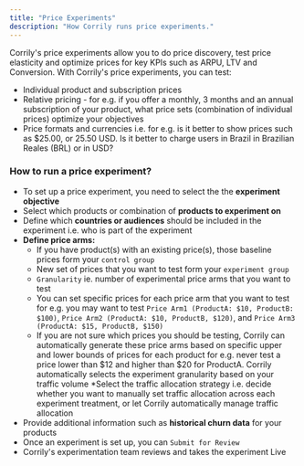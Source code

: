 ```yaml
---
title: "Price Experiments"
description: "How Corrily runs price experiments."
---
```


Corrily's price experiments allow you to do price discovery, test price elasticity and optimize prices for key KPIs such
as ARPU, LTV and Conversion. With Corrily's price experiments, you can test:

* Individual product and subscription prices
* Relative pricing - for e.g. if you offer a monthly, 3 months and an annual subscription of your product, what price sets
(combination of individual prices) optimize your objectives
* Price formats and currencies i.e. for e.g. is it better to show prices such as $25.00, or 25.50 USD. Is it better to charge
users in Brazil in Brazilian Reales (BRL) or in USD?

<h3> How to run a price experiment?</h3>

* To set up a price experiment, you need to select the the **experiment objective**
* Select which products or combination of **products to experiment on**
* Define which **countries or audiences** should be included in the experiment i.e. who is part of the experiment
* **Define price arms:**
    * If you have product(s) with an existing price(s), those baseline prices form your `control group`
    * New set of prices that you want to test form your `experiment group`
    * `Granularity` ie. number of experimental price arms that you want to test
    * You can set specific prices for each price arm that you want to test for e.g. you may want to test
    `Price Arm1 (ProductA: $10, ProductB: $100)`, `Price Arm2 (ProductA: $10, ProductB, $120)`, and `Price Arm3 (ProductA: $15, ProductB, $150)`
    * If you are not sure which prices you should be testing, Corrily can automatically generate these price arms
    based on specific upper and lower bounds of prices for each product for e.g. never test a price lower than $12 and higher than
    $20 for ProductA. Corrily automatically selects the experiment granularity based on your traffic volume
    *Select the traffic allocation strategy i.e. decide whether you want to manually set traffic allocation across each
    experiment treatment, or let Corrily automatically manage traffic allocation
* Provide additional information such as **historical churn data** for your products
* Once an experiment is set up, you can `Submit for Review`
* Corrily's experimentation team reviews and takes the experiment Live


